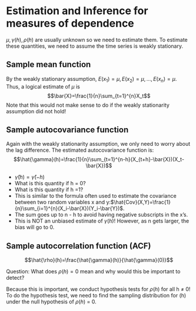 # Estimation and Inference for measures of dependence

$\mu, \gamma(h),\rho(h)$ are usually unknown so we need to estimate them. To estimate these quantities, we need to assume the time series is weakly stationary.  

## Sample mean function

By the weakly stationary assumption, $E(x_1) = \mu, E(x_2) = \mu,…, E(x_n) = \mu$. Thus, a logical estimate of $\mu$ is$$\bar{X}=\frac{1}{n}\sum_{t=1}^{n}X_t$$ 
Note that this would not make sense to do if the weakly stationarity assumption did not hold!

## Sample autocovariance function

Again with the weakly stationarity assumption, we only need to worry about the lag difference. The estimated autocovariance function is: $$\hat{\gamma}(h)=\frac{1}{n}\sum_{t=1}^{n-h}(X_{t+h}-\bar{X})(X_t-\bar{X})$$

- $\hat{\gamma}(h)=\hat{\gamma}(-h)$
- What is this quantity if h = 0? 
- What is this quantity if h =1?
- This is similar to the formula often used to estimate the covariance between two random variables x and y:$\hat{Cov}(X,Y)=\frac{1}{n}\sum_{i=1}^{n}(X_i-\bar{X})(Y_i-\bar{Y})$.
- The sum goes up to n - h to avoid having negative subscripts in the x’s.
- This is NOT an unbiased estimate of $\gamma(h)$! However, as n gets larger, the bias will go to 0. 

## Sample autocorrelation function (ACF)

$$\hat{\rho}(h)=\frac{\hat{\gamma}(h)}{\hat{\gamma}(0)}$$

Question: What does $\rho(h) = 0$ mean and why would this be important to detect?  

Because this is important, we conduct hypothesis tests for $\rho(h)$ for all h $\ne$ 0! To do the hypothesis test, we need to find the sampling distribution for \hat{\rho}(h) under the null hypothesis of $\rho(h)$ = 0.  
